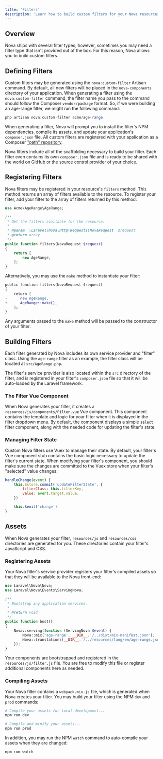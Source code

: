 ```yaml
---
title: 'Filters'
description: 'Learn how to build custom filters for your Nova resources.'
---
```


## Overview

Nova ships with several filter types; however, sometimes you may need a filter type that isn't provided out of the box. For this reason, Nova allows you to build custom filters.

## Defining Filters

Custom filters may be generated using the `nova:custom-filter` Artisan command. By default, all new filters will be placed in the `nova-components` directory of your application. When generating a filter using the `nova:custom-filter` command, the filter name you pass to the command should follow the Composer `vendor/package` format. So, if we were building an age-range filter, we might run the following command:

```php
php artisan nova:custom-filter acme/age-range
```

When generating a filter, Nova will prompt you to install the filter's NPM dependencies, compile its assets, and update your application's `composer.json` file. All custom filters are registered with your application as a Composer ["path" repository](https://getcomposer.org/doc/05-repositories#path).

Nova filters include all of the scaffolding necessary to build your filter. Each filter even contains its own `composer.json` file and is ready to be shared with the world on GitHub or the source control provider of your choice.

## Registering Filters

Nova filters may be registered in your resource's `filters` method. This method returns an array of filters available to the resource. To register your filter, add your filter to the array of filters returned by this method:

```php {1,12}
use Acme\AgeRange\AgeRange;

/**
 * Get the filters available for the resource.
 *
 * @param  \Laravel\Nova\Http\Requests\NovaRequest  $request
 * @return array
 */
public function filters(NovaRequest $request)
{
    return [
        new AgeRange,
    ];
}
```

Alternatively, you may use the `make` method to instantiate your filter: 

```diff
public function filters(NovaRequest $request)
{
    return [
-      new AgeRange,
+      AgeRange::make(),
    ];
}
```

Any arguments passed to the `make` method will be passed to the constructor of your filter.

## Building Filters

Each filter generated by Nova includes its own service provider and "filter" class. Using the `age-range` filter as an example, the filter class will be located at `src/AgeRange.php`.

The filter's service provider is also located within the `src` directory of the filter, and is registered in your filter's `composer.json` file so that it will be auto-loaded by the Laravel framework.

### The Filter Vue Component

When Nova generates your filter, it creates a `resources/js/components/Filter.vue` Vue component. This component contains the template and logic for your filter when it is displayed in the filter dropdown menu. By default, the component displays a simple `select` filter component, along with the needed code for updating the filter's state.

### Managing Filter State

Custom Nova filters use Vuex to manage their state. By default, your filter's Vue component stub contains the basic logic necessary to update the filter's current state. When modifying your filter's component, you should make sure the changes are committed to the Vuex store when your filter's "selected" value changes:

```js
handleChange(event) {
    this.$store.commit('updateFilterState', {
        filterClass: this.filterKey,
        value: event.target.value,
    })

    this.$emit('change')
}
```

## Assets

When Nova generates your filter, `resources/js` and `resources/css` directories are generated for you. These directories contain your filter's JavaScript and CSS.

### Registering Assets

Your Nova filter's service provider registers your filter's compiled assets so that they will be available to the Nova front-end:

```php Providers/NovaServiceProvider.php
use Laravel\Nova\Nova;
use Laravel\Nova\Events\ServingNova;

/**
 * Bootstrap any application services.
 *
 * @return void
 */
public function boot()
{
    Nova::serving(function (ServingNova $event) {
        Nova::mix('age-range', __DIR__.'/../dist/mix-manifest.json');
        Nova::translations(__DIR__.'/../resources/lang/en/age-range.json');
    });
}
```

<Note>

Your components are bootstrapped and registered in the `resources/js/filter.js` file. You are free to modify this file or register additional components here as needed.
</Note>

### Compiling Assets

Your Nova filter contains a `webpack.mix.js` file, which is generated when Nova creates your filter. You may build your filter using the NPM `dev` and `prod` commands:

```bash
# Compile your assets for local development...
npm run dev

# Compile and minify your assets...
npm run prod
```

In addition, you may run the NPM `watch` command to auto-compile your assets when they are changed:

```bash
npm run watch
```

